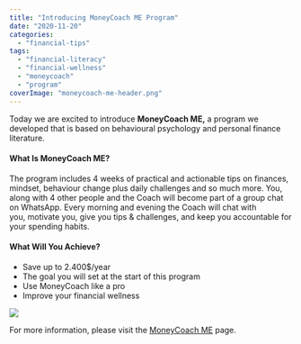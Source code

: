 ```yaml
---
title: "Introducing MoneyCoach ME Program"
date: "2020-11-20"
categories: 
  - "financial-tips"
tags: 
  - "financial-literacy"
  - "financial-wellness"
  - "moneycoach"
  - "program"
coverImage: "moneycoach-me-header.png"
---
```


Today we are excited to introduce **MoneyCoach ME,** a program we developed that is based on behavioural psychology and personal finance literature.

#### What Is MoneyCoach ME?

The program includes 4 weeks of practical and actionable tips on finances, mindset, behaviour change plus daily challenges and so much more. You, along with 4 other people and the Coach will become part of a group chat on WhatsApp. Every morning and evening the Coach will chat with you, motivate you, give you tips & challenges, and keep you accountable for your spending habits.

#### What Will You Achieve?

- Save up to 2.400$/year
- The goal you will set at the start of this program
- Use MoneyCoach like a pro
- Improve your financial wellness

[![](images/enroll-now-button.png)](https://www.paypal.com/paypalme/moneycoachai/19,99)

For more information, please visit the [MoneyCoach ME](https://moneycoach.ai/moneycoach-me) page.
